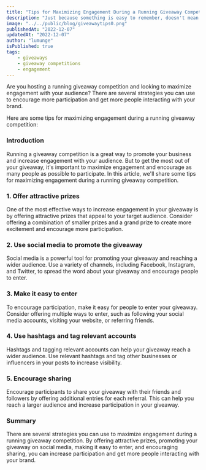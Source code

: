```yaml
---
title: "Tips for Maximizing Engagement During a Running Giveaway Competition."
description: "Just because something is easy to remember, doesn't mean it's true. How stories and memory cloud judgement and strategies to overcome and make informed decisions."
image: "../../public/blog/giveawaytips0.png"
publishedAt: "2022-12-07"
updatedAt: "2022-12-07"
author: "lumunge"
isPublished: true
tags:
    - giveaways
    - giveaway competitions
    - engagement
---
```



Are you hosting a running giveaway competition and looking to maximize engagement with your audience? There are several strategies you can use to encourage more participation and get more people interacting with your brand.

Here are some tips for maximizing engagement during a running giveaway competition:

### Introduction
Running a giveaway competition is a great way to promote your business and increase engagement with your audience. But to get the most out of your giveaway, it's important to maximize engagement and encourage as many people as possible to participate. In this article, we'll share some tips for maximizing engagement during a running giveaway competition.

### 1. Offer attractive prizes
One of the most effective ways to increase engagement in your giveaway is by offering attractive prizes that appeal to your target audience. Consider offering a combination of smaller prizes and a grand prize to create more excitement and encourage more participation.

### 2. Use social media to promote the giveaway
Social media is a powerful tool for promoting your giveaway and reaching a wider audience. Use a variety of channels, including Facebook, Instagram, and Twitter, to spread the word about your giveaway and encourage people to enter.

### 3. Make it easy to enter
To encourage participation, make it easy for people to enter your giveaway. Consider offering multiple ways to enter, such as following your social media accounts, visiting your website, or referring friends.

### 4. Use hashtags and tag relevant accounts
Hashtags and tagging relevant accounts can help your giveaway reach a wider audience. Use relevant hashtags and tag other businesses or influencers in your posts to increase visibility.

### 5. Encourage sharing
Encourage participants to share your giveaway with their friends and followers by offering additional entries for each referral. This can help you reach a larger audience and increase participation in your giveaway.

### Summary
There are several strategies you can use to maximize engagement during a running giveaway competition. By offering attractive prizes, promoting your giveaway on social media, making it easy to enter, and encouraging sharing, you can increase participation and get more people interacting with your brand.